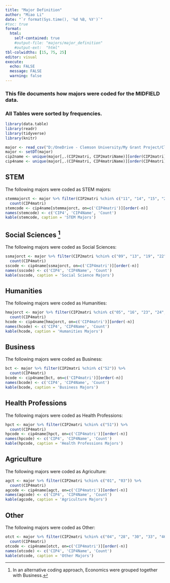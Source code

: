 ```yaml
---
title: "Major Definition"
author: "Miao Li"
date: "`r format(Sys.time(), '%d %B, %Y')`"
#toc: true
format: 
  html:
    self-contained: true
    #output-file: "majors/major_definition"
    #output-ext:  "html"
tbl-colwidths: [15, 75, 25]
editor: visual
execute: 
  echo: FALSE
  message: FALSE
  warning: false
---
```


### This file documents how majors were coded for the MIDFIELD data.
### All Tables were sorted by frequencies. 

```r
library(data.table)
library(readr)
library(tidyverse)
library(knitr)

major <- read_csv("D:/OneDrive - Clemson University/My Grant Project/Clemson_projects/MIDFIELD/Data/R/major_in_out.csv")
major <- setDT(major)
cip2name <- unique(major[,.(CIP2matri, CIP2matriName)][order(CIP2matri)])
cip4name <- unique(major[,.(CIP4matri, CIP4matriName)][order(CIP4matri)])

```

## STEM

The following majors were coded as STEM majors:

```r
stemmajorct <- major %>% filter(CIP2matri %chin% c("11", "14", "15", "25", "26", "27", "40", "41")) %>% 
  count(CIP4matri)
stemcode <- cip4name[stemmajorct, on=c('CIP4matri')][order(-n)]
names(stemcode) <- c('CIP4', 'CIP4Name', 'Count')
kable(stemcode, caption = 'STEM Majors')  
```

## Social Sciences [^1]

[^1]: In an alternative coding approach, Economics were grouped together with Business.

The following majors were coded as Social Sciences:

```r
ssmajorct <- major %>% filter(CIP2matri %chin% c("09", "13", "19", "22", "31", "42", "43", "44", "45")) %>% 
  count(CIP4matri)
sscode <- cip4name[ssmajorct, on=c('CIP4matri')][order(-n)]
names(sscode) <- c('CIP4', 'CIP4Name', 'Count')
kable(sscode, caption = 'Social Science Majors')
```

## Humanities

The following majors were coded as Humanities:

```r
hmajorct <- major %>% filter(CIP2matri %chin% c("05", "16", "23", "24", "33", "38", "39", "54")) %>% 
  count(CIP4matri)
hcode <- cip4name[hmajorct, on=c('CIP4matri')][order(-n)]
names(hcode) <- c('CIP4', 'CIP4Name', 'Count')
kable(hcode, caption = 'Humanities Majors')

```

## Business

The following majors were coded as Business:

```r
bct <- major %>% filter(CIP2matri %chin% c("52")) %>% 
  count(CIP4matri)
bcode <- cip4name[bct, on=c('CIP4matri')][order(-n)]
names(bcode) <- c('CIP4', 'CIP4Name', 'Count')
kable(bcode, caption = 'Business Majors')

```

## Health Professions

The following majors were coded as Health Professions:

```r
 
hpct <- major %>% filter(CIP2matri %chin% c("51")) %>% 
  count(CIP4matri)
hpcode <- cip4name[hpct, on=c('CIP4matri')][order(-n)]
names(hpcode) <- c('CIP4', 'CIP4Name', 'Count')
kable(hpcode, caption = 'Health Professions Majors')

```

## Agriculture

The following majors were coded as Agriculture:

```r
agct <- major %>% filter(CIP2matri %chin% c("01", "03")) %>% 
  count(CIP4matri)
agcode <- cip4name[agct, on=c('CIP4matri')][order(-n)]
names(agcode) <- c('CIP4', 'CIP4Name', 'Count')
kable(agcode, caption = 'Agriculture Majors')

```

## Other

The following majors were coded as Other:

```r
otct <- major %>% filter(CIP2matri %chin% c("04", "28", "30", "33", "46", "47", "48", "49", "50")) %>% 
  count(CIP4matri)
otcode <- cip4name[otct, on=c('CIP4matri')][order(-n)]
names(otcode) <- c('CIP4', 'CIP4Name', 'Count')
kable(otcode, caption = 'Other Majors')

```
